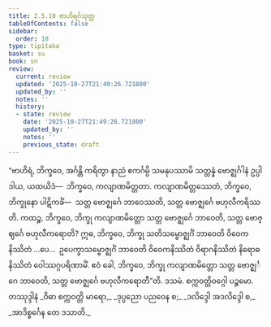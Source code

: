 ```yaml
---
title: 2.5.10 ဗာဟိရင်္ဂသုတ္တ
tableOfContents: false
sidebar:
  order: 10
type: tipitaka
basket: su
book: sn
review:
  current: review
  updated: '2025-10-27T21:49:26.721800'
  updated_by: ''
  notes: ''
  history:
  - state: review
    date: '2025-10-27T21:49:26.721800'
    updated_by: ''
    notes: ''
    previous_state: draft
---
```



<ReviewStatus review={frontmatter.review} showDetails={true} />

<HypothesisAnnotation frontmatter={frontmatter} />

<DynamicBreadcrumb />

<Division number="231" book="sn" e="ch" v="18" p="313">

<Paragraph number="550" book="sn">
“ဗာဟိရံ, ဘိက္ခဝေ, အင်္ဂန္တိ ကရိတွာ နာညံ ဧကင်္ဂမ္ပိ သမနုပဿာမိ သတ္တန္နံ ဗောဇ္ဈင်္ဂါနံ ဥပ္ပါဒါယ, ယထယိဒံ—  ဘိက္ခဝေ, ကလျာဏမိတ္တတာ. ကလျာဏမိတ္တဿေတံ, ဘိက္ခဝေ, ဘိက္ခုနော ပါဋိကင်္ခံ—  သတ္တ ဗောဇ္ဈင်္ဂေ ဘာဝေဿတိ, သတ္တ ဗောဇ္ဈင်္ဂေ ဗဟုလီကရိဿတိ. ကထဉ္စ, ဘိက္ခဝေ, ဘိက္ခု ကလျာဏမိတ္တော သတ္တ ဗောဇ္ဈင်္ဂေ ဘာဝေတိ, သတ္တ ဗောဇ္ဈင်္ဂေ ဗဟုလီကရောတိ? ဣဓ, ဘိက္ခဝေ, ဘိက္ခု သတိသမ္ဗောဇ္ဈင်္ဂံ ဘာဝေတိ ဝိဝေကနိဿိတံ …ပေ…  ဥပေက္ခာသမ္ဗောဇ္ဈင်္ဂံ ဘာဝေတိ ဝိဝေကနိဿိတံ ဝိရာဂနိဿိတံ နိရောဓနိဿိတံ ဝေါဿဂ္ဂပရိဏာမိံ. ဧဝံ ခေါ, ဘိက္ခဝေ, ဘိက္ခု ကလျာဏမိတ္တော သတ္တ ဗောဇ္ဈင်္ဂေ ဘာဝေတိ, သတ္တ ဗောဇ္ဈင်္ဂေ ဗဟုလီကရောတီ”တိ.

</Paragraph>
</Division>

<Paragraph number="551" type="center" book="sn">
ဒသမံ.



</Paragraph>

<Paragraph number="552" type="center" book="sn">
စက္ကဝတ္တိဝဂ္ဂေါ ပဉ္စမော.



</Paragraph>

<Paragraph number="553" type="center" book="sn">
တဿုဒ္ဒါနံ


</Paragraph>

<Paragraph number="554" type="verses" book="sn">
_ဝိဓာ စက္ကဝတ္တိ မာရော,_  
_ဒုပ္ပညော ပညဝေန စ;_  
_ဒလိဒ္ဒေါ အဒလိဒ္ဒေါ စ,_  
_အာဒိစ္စင်္ဂေန တေ ဒသာတိ._
</Paragraph>
